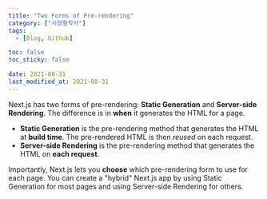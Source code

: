 ```yaml
---
title: "Two Forms of Pre-rendering"
category: ["서양철학사"]
tags:
  - [Blog, Github]

toc: false
toc_sticky: false

date: 2021-08-31
last_modified_at: 2021-08-31
---
```


Next.js has two forms of pre-rendering: **Static Generation** and **Server-side Rendering**. The difference is in **when** it generates the HTML for a page.

- **Static Generation** is the pre-rendering method that generates the HTML at **build time**. The pre-rendered HTML is then _reused_ on each request.
- **Server-side Rendering** is the pre-rendering method that generates the HTML on **each request**.

Importantly, Next.js lets you **choose** which pre-rendering form to use for each page. You can create a "hybrid" Next.js app by using Static Generation for most pages and using Server-side Rendering for others.
